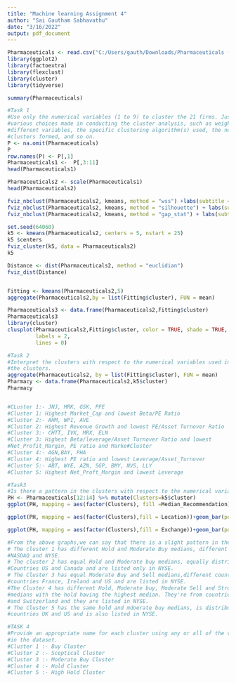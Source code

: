 ---
title: "Machine learning Assignment 4"
author: "Sai Gautham Sabhavathu"
date: "3/16/2022"
output: pdf_document
---

```{r}
Pharmaceuticals <- read.csv("C:/Users/gauth/Downloads/Pharmaceuticals (1).csv")
library(ggplot2)
library(factoextra)
library(flexclust)
library(cluster)
library(tidyverse)

summary(Pharmaceuticals)

#Task 1
#Use only the numerical variables (1 to 9) to cluster the 21 firms. Justify the
#various choices made in conducting the cluster analysis, such as weights for 
#different variables, the specific clustering algorithm(s) used, the number of
#clusters formed, and so on. 
P <- na.omit(Pharmaceuticals)
P
row.names(P) <- P[,1]
Pharmaceuticals1 <-  P[,3:11]
head(Pharmaceuticals1)

Pharmaceuticals2 <- scale(Pharmaceuticals1)
head(Pharmaceuticals2)

fviz_nbclust(Pharmaceuticals2, kmeans, method = "wss") +labs(subtitle = "Elbow Method")
fviz_nbclust(Pharmaceuticals2, kmeans, method = "silhouette") + labs(subtitle = "Silhouette Method")
fviz_nbclust(Pharmaceuticals2, kmeans, method = "gap_stat") + labs(subtitle = "Gap Stat Method")
```
```{r}
set.seed(64060)
k5 <- kmeans(Pharmaceuticals2, centers = 5, nstart = 25)
k5 $centers
fviz_cluster(k5, data = Pharmaceuticals2)
k5

Distance <- dist(Pharmaceuticals2, method = "euclidian")
fviz_dist(Distance)


Fitting <- kmeans(Pharmaceuticals2,5)
aggregate(Pharmaceuticals2,by = list(Fitting$cluster), FUN = mean)

Pharmaceuticals3 <- data.frame(Pharmaceuticals2,Fitting$cluster)
Pharmaceuticals3
library(cluster)
clusplot(Pharmaceuticals2,Fitting$cluster, color = TRUE, shade = TRUE, 
         labels = 2,
         lines = 0)

```
```{r}
#Task 2
#Interpret the clusters with respect to the numerical variables used in forming 
#the clusters. 
aggregate(Pharmaceuticals2, by = list(Fitting$cluster), FUN = mean)
Pharmacy <- data.frame(Pharmaceuticals2,k5$cluster)
Pharmacy


#CLuster 1:- JNJ, MRK, GSK, PFE
#Cluster 1: Highest Market_Cap and lowest Beta/PE Ratio
#Cluster 2:- AHM, WPI, AVE
#Cluster 2: Highest Revenue Growth and lowest PE/Asset Turnover Ratio
#Cluster 3:- CHTT, IVX, MRX, ELN
#Cluster 3: Highest Beta/leverage/Asset Turnover Ratio and lowest 
#Net_Profit_Margin, PE ratio and Marke#Cluster
#Cluster 4:- AGN,BAY, PHA
#Cluster 4: Highest PE ratio and lowest Leverage/Asset_Turnover
#Cluster 5:- ABT, WYE, AZN, SGP, BMY, NVS, LLY
#Cluster 5: Highest Net_Proft_Margin and lowest Leverage

```

```{r}
#Task3
#Is there a pattern in the clusters with respect to the numerical variables (10 to 12)? #(those not used in forming the clusters) 
PH <- Pharmaceuticals[12:14] %>% mutate(Clusters=k5$cluster)
ggplot(PH, mapping = aes(factor(Clusters), fill =Median_Recommendation))+geom_bar(position='dodge')+labs(x ='Clusters')

ggplot(PH, mapping = aes(factor(Clusters),fill = Location))+geom_bar(position = 'dodge')+labs(x ='Clusters')

ggplot(PH, mapping = aes(factor(Clusters),fill = Exchange))+geom_bar(position = 'dodge')+labs(x ='Clusters')

#From the above graphs,we can say that there is a slight pattern in the clusters.
# The cluster 1 has different Hold and Moderate Buy medians, different count from Countries US and Germany but the companies are equally distributed in AMEX, 
#NASDAQ and NYSE.
# The cluster 2 has equal Hold and Moderate buy medians, equally distributed in 
#Countries US and Canada and are listed only in NYSE.
# The Cluster 3 has equal Moderate Buy and Sell medians,different count from 
#countries France, Ireland and US and are listed in NYSE.
#The Cluster 4 has different Hold, Moderate buy, Moderate Sell and Strong buy 
#medians with the hold having the highest median. They're from countries US, UK 
#and Switzerland and they are listed in NYSE.
# The Cluster 5 has the same hold and mdoerate buy medians, is distributed in 
#countries UK and US and is also listed in NYSE.
```

```{r}
#TASK 4
#Provide an appropriate name for each cluster using any or all of the variables
#in the dataset. 
#Cluster 1 :- Buy Cluster
#Cluster 2 :- Sceptical Cluster
#Cluster 3 :- Moderate Buy Cluster
#Cluster 4 :- Hold Cluster
#Cluster 5 :- High Hold Cluster
```
